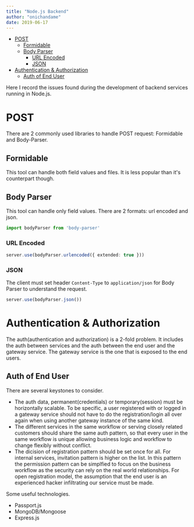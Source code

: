 ```yaml
---
title: "Node.js Backend"
author: "onichandame"
date: 2019-06-17
---
```


<!-- vim-markdown-toc GFM -->

* [POST](#post)
  * [Formidable](#formidable)
  * [Body Parser](#body-parser)
    * [URL Encoded](#url-encoded)
    * [JSON](#json)
* [Authentication & Authorization](#authentication--authorization)
  * [Auth of End User](#auth-of-end-user)

<!-- vim-markdown-toc -->

Here I record the issues found during the development of backend services running in Node.js.

# POST

There are 2 commonly used libraries to handle POST request: Formidable and Body-Parser.

## Formidable

This tool can handle both field values and files. It is less popular than it's counterpart though.

## Body Parser

This tool can handle only field values. There are 2 formats: url encoded and json.

```typescript
import bodyParser from 'body-parser'
```

### URL Encoded

```typescript
server.use(bodyParser.urlencoded({ extended: true }))
```

### JSON

The client must set header `Content-Type` to `application/json` for Body Parser to understand the request.

```typescript
server.use(bodyParser.json())
```

# Authentication & Authorization

The auth(authentication and authorization) is a 2-fold problem. It includes the auth between services and the auth between the end user and the gateway service. The gateway service is the one that is exposed to the end users.

## Auth of End User

There are several keystones to consider.

* The auth data, permanent(credentials) or temporary(session) must be horizontally scalable. To be specific, a user registered with or logged in a gateway service should not have to do the registration/login all over again when using another gateway instance of the same kind.
* The different services in the same workflow or serving closely related customers should share the same auth pattern, so that every user in the same workflow is unique allowing business logic and workflow to change flexibly without conflict.
* The dicision of registration pattern should be set once for all. For internal services, invitation pattern is higher on the list. In this pattern the permission pattern can be simplfied to focus on the business workflow as the security can rely on the real world relationships. For open registration model, the assumption that the end user is an experienced hacker infiltrating our service must be made.

Some useful technologies.

* Passport.js
* MongoDB/Mongoose
* Express.js
